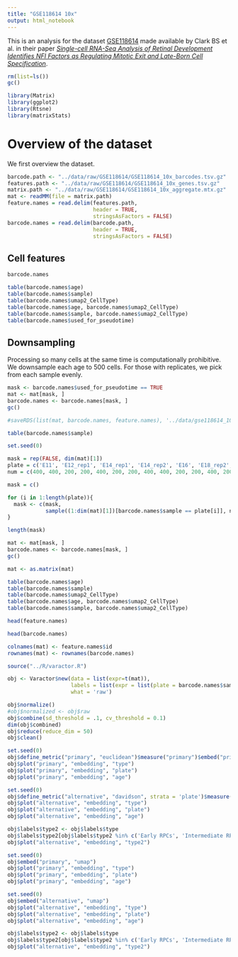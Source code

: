 ```yaml
---
title: "GSE118614 10x"
output: html_notebook
---
```


This is an analysis for the dataset [GSE118614](https://www.ncbi.nlm.nih.gov/geo/query/acc.cgi?acc=GSE118614) made available by Clark BS et al. in their paper [_Single-cell RNA-Seq Analysis of Retinal Development Identifies NFI Factors as Regulating Mitotic Exit and Late-Born Cell Specification_](https://www.sciencedirect.com/science/article/abs/pii/S0896627319303459).



```r
rm(list=ls())
gc()

library(Matrix)
library(ggplot2)
library(Rtsne)
library(matrixStats)
```

# Overview of the dataset
We first overview the dataset.

```r
barcode.path <- "../data/raw/GSE118614/GSE118614_10x_barcodes.tsv.gz"
features.path <- "../data/raw/GSE118614/GSE118614_10x_genes.tsv.gz"
matrix.path <- "../data/raw/GSE118614/GSE118614_10x_aggregate.mtx.gz"
mat <- readMM(file = matrix.path)
feature.names = read.delim(features.path, 
                           header = TRUE,
                           stringsAsFactors = FALSE)
barcode.names = read.delim(barcode.path, 
                           header = TRUE,
                           stringsAsFactors = FALSE)
```

## Cell features

```r
barcode.names
```


```r
table(barcode.names$age)
table(barcode.names$sample)
table(barcode.names$umap2_CellType)
table(barcode.names$age, barcode.names$umap2_CellType)
table(barcode.names$sample, barcode.names$umap2_CellType)
table(barcode.names$used_for_pseudotime)
```

## Downsampling 
Processing so many cells at the same time is computationally prohibitive. We downsample each age to 500 cells. For those with replicates, we pick from each sample evenly.

```r
mask <- barcode.names$used_for_pseudotime == TRUE
mat <- mat[mask, ]
barcode.names <- barcode.names[mask, ]
gc()

#saveRDS(list(mat, barcode.names, feature.names), '../data/gse118614_10x_30k.RDS')
```

```r
table(barcode.names$sample)
```


```r
set.seed(0)

mask = rep(FALSE, dim(mat)[1])
plate = c('E11', 'E12_rep1', 'E14_rep1', 'E14_rep2', 'E16', 'E18_rep2', 'E18_rep3', 'P0', 'P14', 'P2_rep2', 'P2_rep3', 'P5', 'P8_rep1', 'P8_rep2')
num = c(400, 400, 200, 200, 400, 200, 200, 400, 400, 200, 200, 400, 200, 200)

mask = c()

for (i in 1:length(plate)){
  mask <- c(mask, 
            sample((1:dim(mat)[1])[barcode.names$sample == plate[i]], num[i]))
}

length(mask)
```

```r
mat <- mat[mask, ]
barcode.names <- barcode.names[mask, ]
gc()
```

```r
mat <- as.matrix(mat)
```

```r
table(barcode.names$age)
table(barcode.names$sample)
table(barcode.names$umap2_CellType)
table(barcode.names$age, barcode.names$umap2_CellType)
table(barcode.names$sample, barcode.names$umap2_CellType)
```

```r
head(feature.names)
```

```r
head(barcode.names)
```

```r
colnames(mat) <- feature.names$id
rownames(mat) <- rownames(barcode.names)
```


```r
source("../R/varactor.R")
```

```r
obj <- Varactor$new(data = list(expr=t(mat)), 
                    labels = list(expr = list(plate = barcode.names$sample, type=barcode.names$umap2_CellType, age=barcode.names$age)), 
                    what = 'raw')

obj$normalize()
#obj$normalized <- obj$raw
obj$combine(sd_threshold = .1, cv_threshold = 0.1)
dim(obj$combined)
obj$reduce(reduce_dim = 50)
obj$clean()
```

```r
set.seed(0)
obj$define_metric("primary", "euclidean")$measure("primary")$embed("primary", "tsne")
obj$plot("primary", "embedding", "type")
obj$plot("primary", "embedding", "plate")
obj$plot("primary", "embedding", "age")
```


```r
set.seed(0)
obj$define_metric("alternative", "davidson", strata = 'plate')$measure("alternative")$embed("alternative", "tsne")
obj$plot("alternative", "embedding", "type")
obj$plot("alternative", "embedding", "plate")
obj$plot("alternative", "embedding", "age")

obj$labels$type2 <- obj$labels$type
obj$labels$type2[obj$labels$type2 %in% c('Early RPCs', 'Intermediate RPCs', 'Late RPCs')] = 'RPCs'
obj$plot("alternative", "embedding", "type2")
```

```r
set.seed(0)
obj$embed("primary", "umap")
obj$plot("primary", "embedding", "type")
obj$plot("primary", "embedding", "plate")
obj$plot("primary", "embedding", "age")
```

```r
set.seed(0)
obj$embed("alternative", "umap")
obj$plot("alternative", "embedding", "type")
obj$plot("alternative", "embedding", "plate")
obj$plot("alternative", "embedding", "age")

obj$labels$type2 <- obj$labels$type
obj$labels$type2[obj$labels$type2 %in% c('Early RPCs', 'Intermediate RPCs', 'Late RPCs')] = 'RPCs'
obj$plot("alternative", "embedding", "type2")
```

